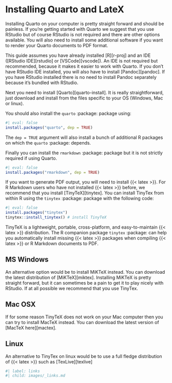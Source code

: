 # Installing Quarto and LateX  {#sec-install-r}

Installing Quarto on your computer is pretty straight forward and should be painless.
If you're getting started with Quarto we suggest that you use RStudio but of course RStudio is not required and there are other options available.
You will also need to install some additional software if you want to render your Quarto documents to PDF format.

This guide assumes you have already installed [R][r-proj] and an IDE ([RStudio IDE][rstudio] or [VSCode][vscode]).
An IDE is not required but recommended, because it makes it easier to work with Quarto.
If you don't have RStudio IDE installed, you will also have to install [Pandoc][pandoc].
If you have RStudio installed there is no need to install Pandoc separately because it's bundled with RStudio.

Next you need to install [Quarto][quarto-install]. It is really straightforward, just download and install from the files specific to your OS (Windows, Mac or linux).

You should also install the `quarto` :package: package using:

```r
#| eval: false
install.packages("quarto", dep = TRUE)
```

The `dep = TRUE` argument will also install a bunch of additional R packages on which the `quarto` :package: depends.

Finally you can install the `rmarkdown` :package: package but it is not strictly required if using Quarto.

```r
#| eval: false
install.packages("rmarkdown", dep = TRUE)
```


  
If you want to generate PDF output, you will need to install {{< latex >}}.
For R Markdown users who have not installed {{< latex >}} before, we recommend that you install [TinyTeX][tinytex].
You can install TinyTex from within R using the `tinytex` :package: package with the following code:

```r
#| eval: false
install.packages("tinytex")
tinytex::install_tinytex() # install TinyTeX
```

TinyTeX is a lightweight, portable, cross-platform, and easy-to-maintain {{< latex >}} distribution.
The R companion package `tinytex` :package: can help you automatically install missing {{< latex >}} packages when compiling {{< latex >}} or R Markdown documents to PDF.

## MS Windows

An alternative option would be to install MiKTeX instead.
You can download the latest distribution of [MiKTeX][miktex].
Installing MiKTeX is pretty straight forward, but it can sometimes be a pain to get it to play nicely with RStudio.
If at all possible we recommend that you use TinyTex.

## Mac OSX

If for some reason TinyTeX does not work on your Mac computer then you can try to install MacTeX instead.
You can download the latest version of [MacTeX here][mactex].

## Linux

An alternative to TinyTex on linux would be to use a full fledge distribution of {{< latex >}} such as [TexLive][texlive]


```r
#| label: links
#| child: images/_links.md
```


